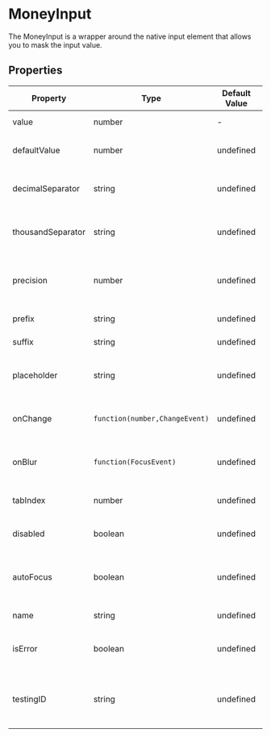 
<Meta title="Data Entry/MoneyInput" component={MoneyInput}/>

# MoneyInput

The MoneyInput is a wrapper around the native input element that allows you to mask the input value.

<Canvas>
  <MoneyInput
    name="input"
    defaultValue="100"
    suffix="€"
  />
</Canvas>

## Properties

|Property|Type|Default Value|Description|Required|
|---|---|---|---|---|
|value|number|-|Value of the input|No|
|defaultValue|number|undefined|Default value of the input|No|
|decimalSeparator|string|undefined|The decimal separator to use|No|
|thousandSeparator|string|undefined|The thousand separator to use|No|
|precision|number|undefined|The number of decimal places to use|No|
|prefix|string|undefined|The prefix to use|No|
|suffix|string|undefined|The suffix to use|No|
|placeholder|string|undefined|The placeholder to use for the input|No|
|onChange|`function(number,ChangeEvent)`|undefined|Callback for when the input changes|No|
|onBlur |`function(FocusEvent)`|undefined|Callback for when the input loses focus|No|
|tabIndex|number|undefined|The tab index of the input|No|
|disabled|boolean|undefined|Whether the input is disabled|No|
|autoFocus|boolean|undefined|Whether the input should be focused on mount|No|
|name|string|undefined|The name of the input|No|
|isError|boolean|undefined|Whether the input is in an error state|No|
|testingID| string | undefined | The id used for testing purposes.<br/>`<div data-testid="my-test-id"/>` |No|
